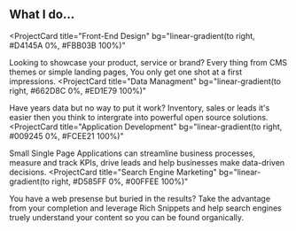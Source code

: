 ## What I do...

<ProjectCard
  title="Front-End Design"
  bg="linear-gradient(to right, #D4145A 0%, #FBB03B 100%)"
>
  Looking to showcase your product, service or brand? Every thing from CMS themes or simple landing pages, You only get one shot at a first impressions.
</ProjectCard>
<ProjectCard
  title="Data Managment"
  bg="linear-gradient(to right, #662D8C 0%, #ED1E79 100%)"
>
  Have years data but no way to put it work? Inventory, sales or leads it's easier then you think to intergrate into powerful open source solutions.
</ProjectCard>
<ProjectCard
  title="Application Development"
  bg="linear-gradient(to right, #009245 0%, #FCEE21 100%)"
>
  Small Single Page Applications can streamline business processes, measure and track KPIs, drive leads and help businesses make data-driven decisions.
</ProjectCard>
<ProjectCard
  title="Search Engine Marketing"
  bg="linear-gradient(to right, #D585FF 0%, #00FFEE 100%)"
>
  You have a web presense but buried in the results? Take the advantage from your completion and leverage Rich Snippets and help search engines truely understand your content so you can be found organically.
</ProjectCard>
